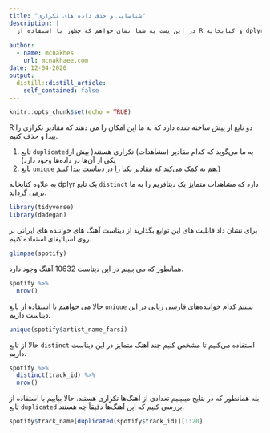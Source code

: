 ```yaml
---
title: "شناسایی و حذف داده های تکراری"
description: |
  در این پست به شما نشان خواهم که چطور با استفاده از R و کتابخانه dplyr مشاهدات تکراری را پیدا و حذف کنیم.
  
author:
  - name: mcnakhes
    url: mcnakhaee.com
date: 12-04-2020
output:
  distill::distill_article:
    self_contained: false
---
```



```r
knitr::opts_chunk$set(echo = TRUE)
```

R دو تابع از پیش ساخته شده دارد که به ما این امکان را می دهند که مقادیر تکراری را پیدا و حذف کنیم.

1. تابع  `duplicated`به ما می‌گوید که کدام مقادیر (مشاهدات) تکراری هستند( بیش از یکی از آن‌ها در داده‌ها وجود دارد)
2. تابع `unique` هم به کمک می‌کند که مقادیر یکتا را در دیتاست پیدا کنیم.)

به علاوه کتابخانه dplyr یک تابع `distinct` دارد که مشاهدات متمایز یک دیتافریم را به ما برمی گرداند.

```r
library(tidyverse)
library(dadegan)
```

برای نشان داد قابلیت های این توابع بگذارید از دیتاست آهنگ های خواننده های ایرانی بر روی اسپاتیفای استفاده کنیم.

```r
glimpse(spotify)
```


همانطور که می بیینم در این دیتاست 10632 آهنگ وجود دارد.

```r
spotify %>%
  nrow()
```
حالا می خواهیم با استفاده از تابع `unique` ببینیم کدام خواننده‌های فارسی زبانی در این دیتاست داریم.

```r
unique(spotify$artist_name_farsi)
```

حالا از تابع `distinct` استفاده می‌کنیم تا مشخص کنیم چند آهنگ متمایز در این دیتاست داریم.

```r
spotify %>%
  distinct(track_id) %>%
  nrow()
```


بله همانطور که در نتایج میبینیم تعدادی از آهنگ‌ها تکراری هستند. حالا بیاییم با استفاده از تابع `duplicated` بررسی کنیم که این آهنگ‌ها دقیقاً چه هستند. 

```r
spotify$track_name[duplicated(spotify$track_id)][1:20]
```



